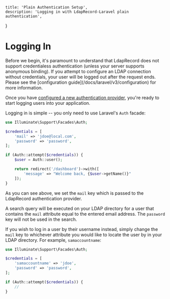     title: 'Plain Authentication Setup',
    description: 'Logging in with LdapRecord-Laravel plain authentication',
}

# Logging In

<Important>
Before we begin, it's paramount to understand that LdapRecord does not support credentialess
authentication (unless your server supports anonymous binding). If you attempt to configure an LDAP
connection without credentials, your user will be logged out after the request ends. Please
see the [configuration guide](/docs/laravel/v3/configuration) for more information.
</Important>

Once you have [configured a new authentication provider](/docs/laravel/v3/auth/plain/configuration),
you're ready to start logging users into your application.

Logging in is simple -- you only need to use Laravel's `Auth` facade:

```php
use Illuminate\Support\Facades\Auth;

$credentials = [
    'mail' => 'jdoe@local.com',
    'password' => 'password',
];

if (Auth::attempt($credentials)) {
    $user = Auth::user();

    return redirect('/dashboard')->with([
        'message' => "Welcome back, {$user->getName()}"
    ]);
}
```

As you can see above, we set the `mail` key which is passed to the LdapRecord authentication provider.

A search query will be executed on your LDAP directory for a user that contains the `mail` attribute
equal to the entered email address. The `password` key will not be used in the search.

If you wish to log in a user by their username instead, simply change the `mail` key
to whichever attribute you would like to locate the user by in your LDAP directory.
For example, `samaccountname`:

```php
use Illuminate\Support\Facades\Auth;

$credentials = [
    'samaccountname' => 'jdoe',
    'password' => 'password',
];

if (Auth::attempt($credentials)) {
    //
}
```
